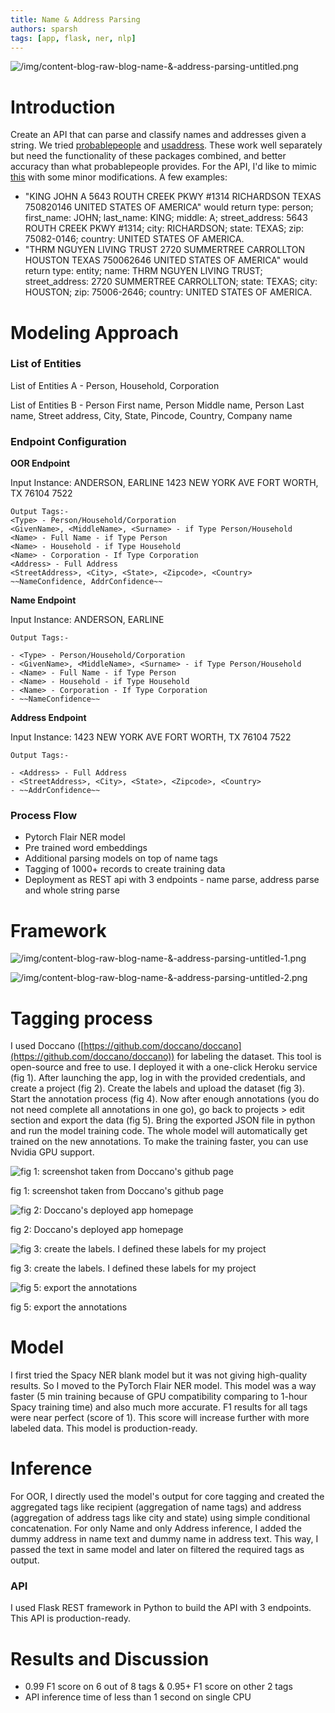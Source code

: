 ```yaml
---
title: Name & Address Parsing
authors: sparsh
tags: [app, flask, ner, nlp]
---
```


![/img/content-blog-raw-blog-name-&-address-parsing-untitled.png](/img/content-blog-raw-blog-name-&-address-parsing-untitled.png)

# Introduction

Create an API that can parse and classify names and addresses given a string. We tried [probablepeople](https://github.com/datamade/probablepeople) and [usaddress](https://github.com/datamade/usaddress). These work well separately but need the functionality of these packages combined, and better accuracy than what probablepeople provides.
For the API, I'd like to mimic [this](https://parserator.datamade.us/api-docs/) with some minor modifications.
A few examples: 

- "KING JOHN A 5643 ROUTH CREEK PKWY #1314 RICHARDSON TEXAS 750820146 UNITED STATES OF AMERICA" would return type: person; first_name: JOHN; last_name: KING; middle: A; street_address: 5643 ROUTH CREEK PKWY #1314; city: RICHARDSON; state: TEXAS; zip: 75082-0146; country: UNITED STATES OF AMERICA.
- "THRM NGUYEN LIVING TRUST 2720 SUMMERTREE CARROLLTON HOUSTON TEXAS 750062646 UNITED STATES OF AMERICA" would return type: entity; name: THRM NGUYEN LIVING TRUST; street_address: 2720 SUMMERTREE CARROLLTON; state: TEXAS; city: HOUSTON; zip: 75006-2646; country: UNITED STATES OF AMERICA.

# Modeling Approach

### List of Entities

List of Entities A - Person, Household, Corporation

List of Entities B - Person First name, Person Middle name, Person Last name, Street address, City, State, Pincode, Country, Company name

### Endpoint Configuration

**OOR Endpoint**

Input Instance: ANDERSON, EARLINE 1423 NEW YORK AVE FORT WORTH, TX 76104 7522

```
Output Tags:-
<Type> - Person/Household/Corporation
<GivenName>, <MiddleName>, <Surname> - if Type Person/Household
<Name> - Full Name - if Type Person 
<Name> - Household - if Type Household
<Name> - Corporation - If Type Corporation
<Address> - Full Address
<StreetAddress>, <City>, <State>, <Zipcode>, <Country>
~~NameConfidence, AddrConfidence~~
```

**Name Endpoint**

Input Instance: ANDERSON, EARLINE

```
Output Tags:-

- <Type> - Person/Household/Corporation
- <GivenName>, <MiddleName>, <Surname> - if Type Person/Household
- <Name> - Full Name - if Type Person
- <Name> - Household - if Type Household
- <Name> - Corporation - If Type Corporation
- ~~NameConfidence~~
```

**Address Endpoint**

Input Instance: 1423 NEW YORK AVE FORT WORTH, TX 76104 7522

```
Output Tags:-

- <Address> - Full Address
- <StreetAddress>, <City>, <State>, <Zipcode>, <Country>
- ~~AddrConfidence~~
```

### Process Flow

- Pytorch Flair NER model
- Pre trained word embeddings
- Additional parsing models on top of name tags
- Tagging of 1000+ records to create training data
- Deployment as REST api with 3 endpoints - name parse, address parse and whole string parse

# Framework

![/img/content-blog-raw-blog-name-&-address-parsing-untitled-1.png](/img/content-blog-raw-blog-name-&-address-parsing-untitled-1.png)

![/img/content-blog-raw-blog-name-&-address-parsing-untitled-2.png](/img/content-blog-raw-blog-name-&-address-parsing-untitled-2.png)

# Tagging process

I used Doccano ([https://github.com/doccano/doccano](https://github.com/doccano/doccano)) for labeling the dataset. This tool is open-source and free to use. I deployed it with a one-click Heroku service (fig 1). After launching the app, log in with the provided credentials, and create a project (fig 2). Create the labels and upload the dataset (fig 3). Start the annotation process (fig 4). Now after enough annotations (you do not need complete all annotations in one go), go back to projects > edit section and export the data (fig 5). Bring the exported JSON file in python and run the model training code. The whole model will automatically get trained on the new annotations. To make the training faster, you can use Nvidia GPU support.

![fig 1: screenshot taken from Doccano's github page](/img/content-blog-raw-blog-name-&-address-parsing-untitled-3.png)

fig 1: screenshot taken from Doccano's github page

![fig 2: Doccano's deployed app homepage](/img/content-blog-raw-blog-name-&-address-parsing-untitled-4.png)

fig 2: Doccano's deployed app homepage

![fig 3: create the labels. I defined these labels for my project](/img/content-blog-raw-blog-name-&-address-parsing-untitled-5.png)

fig 3: create the labels. I defined these labels for my project

![fig 5: export the annotations](/img/content-blog-raw-blog-name-&-address-parsing-untitled-6.png)

fig 5: export the annotations

# Model

I first tried the Spacy NER blank model but it was not giving high-quality results. So I moved to the PyTorch Flair NER model. This model was a way faster (5 min training because of GPU compatibility comparing to 1-hour Spacy training time) and also much more accurate. F1 results for all tags were near perfect (score of 1).  This score will increase further with more labeled data. This model is production-ready.

# Inference

For OOR, I directly used the model's output for core tagging and created the aggregated tags like recipient (aggregation of name tags) and address (aggregation of address tags like city and state) using simple conditional concatenation. For only Name and only Address inference, I added the dummy address in name text and dummy name in address text. This way, I passed the text in same model and later on filtered the required tags as output. 

### API

I used Flask REST framework in Python to build the API with 3 endpoints. This API is production-ready.

# Results and Discussion

- 0.99 F1 score on 6 out of 8 tags & 0.95+ F1 score on other 2 tags
- API inference time of less than 1 second on single CPU